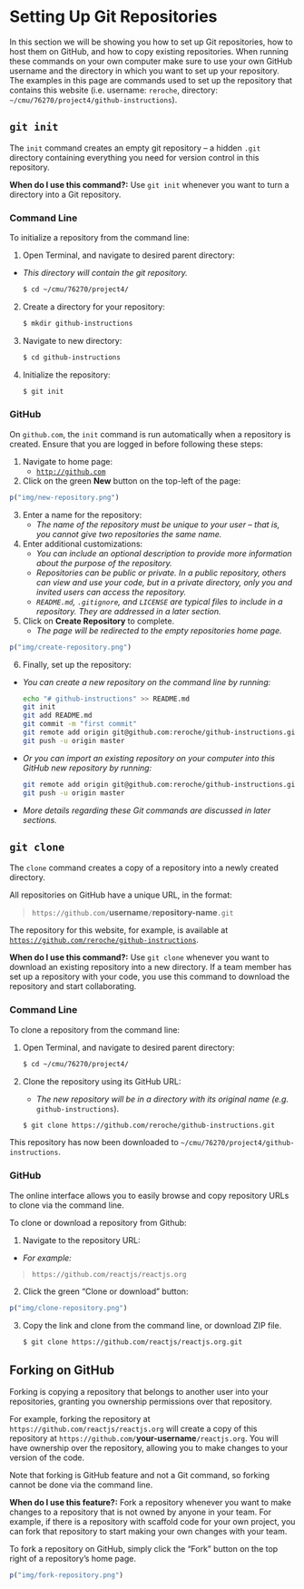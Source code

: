 # Setting Up Git Repositories {#setting-up-repos}

In this section we will be showing you how to set up Git repositories, how to host them on GitHub, and how to copy existing repositories. When running these commands on your own computer make sure to use your own GitHub username and the directory in which you want to set up your repository. The examples in this page are commands used to set up the repository that contains this website (i.e. username: `reroche`, directory: `~/cmu/76270/project4/github-instructions`).

## `git init`

The `init` command creates an empty git repository -- a hidden `.git` directory containing everything you need for version control in this repository.

**When do I use this command?:** Use `git init` whenever you want to turn a directory into a Git repository.

### Command Line {-}

To initialize a repository from the command line:

1. Open Terminal, and navigate to desired parent directory:
  - *This directory will contain the git repository.*

    ```bash
    $ cd ~/cmu/76270/project4/
    ```

2. Create a directory for your repository:

    ```bash
    $ mkdir github-instructions
    ```

3. Navigate to new directory:

    ```bash
    $ cd github-instructions
    ```

4. Initialize the repository:

    ```bash
    $ git init
    ```

### GitHub {-}

On `github.com`, the `init` command is run automatically when a repository is created. Ensure that you are logged in before following these steps:

1. Navigate to home page:
   - [`http://github.com`](http://github.com)

2. Click on the green **New** button on the top-left of the page:

```r
p("img/new-repository.png")
```

3. Enter a name for the repository:
   - *The name of the repository must be unique to your user -- that is, you cannot give two repositories the same name.*

4. Enter additional customizations:
   - _You can include an optional description to provide more information about the purpose of the repository._
   - _Repositories can be public or private. In a public repository, others can view and use your code, but in a private directory, only you and invited users can access the repository._
   - _`README.md`, `.gitignore`, and `LICENSE` are typical files to include in a repository. They are addressed in a later section._

5. Click on **Create Repository** to complete.
   - _The page will be redirected to the empty repositories home page._

```r
p("img/create-repository.png")
```


6. Finally, set up the repository:

- _You can create a new repository on the command line by running:_

    ```bash
    echo "# github-instructions" >> README.md
    git init
    git add README.md
    git commit -m "first commit"
    git remote add origin git@github.com:reroche/github-instructions.git
    git push -u origin master
    ```

- _Or you can import an existing repository on your computer into this GitHub new repository by running:_

    ```bash
    git remote add origin git@github.com:reroche/github-instructions.git
    git push -u origin master
    ```

- _More details regarding these Git commands are discussed in later sections._

## `git clone`

The `clone` command creates a copy of a repository into a newly created directory.

All repositories on GitHub have a unique URL, in the format:

> `https://github.com/`**username**`/`**repository-name**`.git`

The repository for this website, for example, is available at [`https://github.com/reroche/github-instructions`](https://github.com/reroche/github-instructions).

**When do I use this command?:** Use `git clone` whenever you want to download an existing repository into a new directory. If a team member has set up a repository with your code, you use this command to download the repository and start collaborating.

### Command Line {-}

To clone a repository from the command line:

1. Open Terminal, and navigate to desired parent directory:

    ```bash
    $ cd ~/cmu/76270/project4/
    ```

2. Clone the repository using its GitHub URL:
   - _The new repository will be in a directory with its original name (e.g._ `github-instructions`).

    ```bash
    $ git clone https://github.com/reroche/github-instructions.git
    ```

This repository has now been downloaded to `~/cmu/76270/project4/github-instructions`.

### GitHub {-}

The online interface allows you to easily browse and copy repository URLs to clone via the command line.

To clone or download a repository from Github:

1. Navigate to the repository URL:

  - *For example:*

> `https://github.com/reactjs/reactjs.org`

2. Click the green "Clone or download" button:

```r
p("img/clone-repository.png")
```

3. Copy the link and clone from the command line, or download ZIP file.

    ```bash
    $ git clone https://github.com/reactjs/reactjs.org.git
    ```

## Forking on GitHub

Forking is copying a repository that belongs to another user into your repositories, granting you ownership permissions over that repository.

For example, forking the repository at `https://github.com/reactjs/reactjs.org` will create a copy of this repository at `https://github.com/`**your-username**`/reactjs.org`. You will have ownership over the repository, allowing you to make changes to your version of the code.

Note that forking is GitHub feature and not a Git command, so forking cannot be done via the command line.

**When do I use this feature?:** Fork a repository whenever you want to make changes to a repository that is not owned by anyone in your team. For example, if there is a repository with scaffold code for your own project, you can fork that repository to start making your own changes with your team.

To fork a repository on GitHub, simply click the "Fork" button on the top right of a repository's home page.

```r
p("img/fork-repository.png")
```

